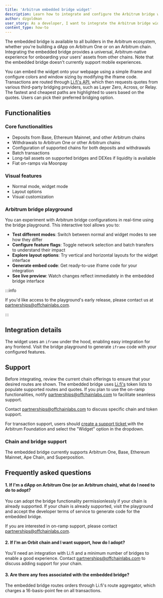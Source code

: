 ```yaml
---
title: 'Arbitrum embedded bridge widget'
description: Learn how to integrate and configure the Arbitrum bridge widget in your dApp
author: dzgoldman
user_story: As a developer, I want to integrate the Arbitrum bridge widget into my application.
content_type: how-to
---
```


The embedded <a data-quicklook-from="bridge">bridge</a> is available to all builders in the <a data-quicklook-from="arbitrum">Arbitrum</a> ecosystem, whether you're building a dApp on <a data-quicklook-from="arbitrum-one">Arbitrum One</a> or on an <a data-quicklook-from="arbitrum-chain">Arbitrum chain</a>. Integrating the embedded bridge provides a universal, Arbitrum-native experience for onboarding your users' assets from other chains. Note that the embedded bridge doesn't currently support mobile experiences.

You can embed the widget onto your webpage using a simple iframe and configure colors and window sizing by modifying the iframe code. Transactions are routed through [Li.fi's API](http://Li.fi), which then requests quotes from various third-party bridging providers, such as Layer Zero, Across, or Relay. The fastest and cheapest paths are highlighted to users based on the quotes. Users can pick their preferred bridging option.

## Functionalities

### Core functionalities

- Deposits from Base, Ethereum Mainnet, and other <a data-quicklook-from="arbitrum-chains">Arbitrum chains</a>
- Withdrawals to Arbitrum One or other Arbitrum chains
- Configuration of supported chains for both deposits and withdrawals
- Batch transactions
- Long-tail assets on supported bridges and DEXes if liquidity is available
- Fiat on-ramps via Moonpay

### Visual features

- Normal mode, widget mode
- Layout options
- Visual customization

### Arbitrum bridge playground

You can experiment with Arbitrum bridge configurations in real-time using the bridge playground. This interactive tool allows you to:

- **Test different modes**: Switch between normal and widget modes to see how they differ
- **Configure feature flags**: Toggle network selection and batch transfers to understand their impact
- **Explore layout options**: Try vertical and horizontal layouts for the widget interface
- **Generate embed code**: Get ready-to-use iframe code for your integration
- **See live preview**: Watch changes reflect immediately in the embedded bridge interface

:::info

If you'd like access to the playground's early release, please contact us at [partnerships@offchainlabs.com](mailto:partnerships@offchainlabs.com).

:::

## Integration details

The widget uses an `iframe` under the hood, enabling easy integration for any frontend. Visit the bridge playground to generate `iframe` code with your configured features.

## Support

Before integrating, review the current chain offerings to ensure that your desired routes are shown. The embedded bridge uses [Li.fi's](https://docs.li.fi/api-reference/fetch-all-known-tokens) token lists to populate supported routes and quotes. If you plan to use the on-ramp functionalities, notify [partnerships@offchainlabs.com](mailto:partnerships@offchainlabs.com) to facilitate seamless support.

Contact [partnerships@offchainlabs.com](mailto:partnerships@offchainlabs.com) to discuss specific chain and token support.

For transaction support, users should [create a support ticket ](https://support.arbitrum.io/hc/en-gb/requests/new) with the Arbitrum Foundation and select the "Widget" option in the dropdown.

### Chain and bridge support

The embedded bridge currently supports Arbitrum One, Base, Ethereum Mainnet, Ape Chain, and Superposition.

## Frequently asked questions

#### 1. If I'm a dApp on Arbitrum One (or an Arbitrum chain), what do I need to do to adopt?

You can adopt the bridge functionality permissionlessly if your chain is already supported. If your chain is already supported, visit the playground and accept the developer terms of service to generate code for the embedded bridge.

If you are interested in on-ramp support, please contact [partnerships@offchainlabs.com](mailto:partnerships@offchainlabs.com).

#### 2. If I'm an Orbit chain and I want support, how do I adopt?

You'll need an integration with Li.fi and a minimum number of bridges to enable a good experience. Contact [partnerships@offchainlabs.com](mailto:partnerships@offchainlabs.com) to discuss adding support for your chain.

#### 3. Are there any fees associated with the embedded bridge?

The embedded bridge routes orders through Li.fi's route aggregator, which charges a 16-basis-point fee on all transactions.

